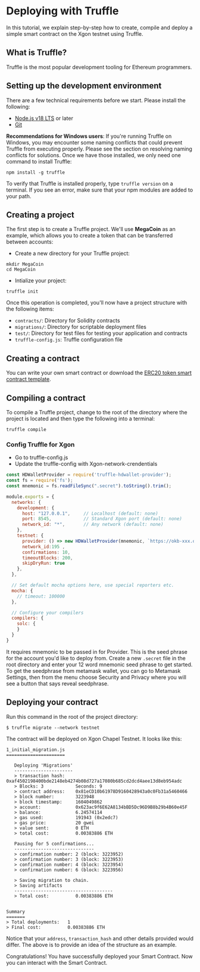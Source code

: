 # Deploying with Truffle
In this tutorial, we explain step-by-step how to create, compile and deploy a simple smart contract on the Xgon testnet using Truffle.
## What is Truffle?
Truffle is the most popular development tooling for Ethereum programmers.
## Setting up the development environment
There are a few technical requirements before we start. Please install the following: 
- [Node.js v18 LTS](https://nodejs.org/en/ "Node.js v18 LTS") or later
- [Git](https://git-scm.com/ "Git")

**Recommendations for Windows users**:
If you're running Truffle on Windows, you may encounter some naming conflicts that could prevent Truffle from executing properly. Please see the section on resolving naming conflicts for solutions.
Once we have those installed, we only need one command to install Truffle:
```shell
npm install -g truffle
```
To verify that Truffle is installed properly, type `truffle version` on a terminal. If you see an error, make sure that your npm modules are added to your path.

## Creating a project
The first step is to create a Truffle project. We'll use **MegaCoin** as an example, which allows you to create a token that can be transferred between accounts:
- Create a new directory for your Truffle project:
```shell
mkdir MegaCoin
cd MegaCoin
```
- Intialize your project:
```shell
truffle init
```
Once this operation is completed, you'll now have a project structure with the following items:
- `contracts/`: Directory for Solidity contracts
- `migrations/`: Directory for scriptable deployment files
- `test/`: Directory for test files for testing your application and contracts
- `truffle-config.js`: Truffle configuration file

## Creating a contract
You can write your own smart contract or download the [ERC20 token smart contract template](https://docs.openzeppelin.com/contracts/4.x/erc20 "ERC20 token smart contract template").

## Compiling a contract
To compile a Truffle project, change to the root of the directory where the project is located and then type the following into a terminal:
```shell
truffle compile
```

### Config Truffle for Xgon
- Go to truffle-config.js
- Update the truffle-config with Xgon-network-crendentials

```javascript
const HDWalletProvider = require('truffle-hdwallet-provider');
const fs = require('fs');
const mnemonic = fs.readFileSync(".secret").toString().trim();

module.exports = {
  networks: {
    development: {
      host: "127.0.0.1",     // Localhost (default: none)
      port: 8545,            // Standard Xgon port (default: none)
      network_id: "*",       // Any network (default: none)
    },
    testnet: {
      provider: () => new HDWalletProvider(mnemonic, `https://okb-xxx.okx.com`),
      network_id:195 ,
      confirmations: 10,
      timeoutBlocks: 200,
      skipDryRun: true
    },
  },

  // Set default mocha options here, use special reporters etc.
  mocha: {
    // timeout: 100000
  },

  // Configure your compilers
  compilers: {
    solc: {
    }
  }
}
```

<Tip title="Note">It requires mnemonic to be passed in for Provider. This is the seed phrase for the account you'd like to deploy from. 
Create a new `.secret` file in the root directory and enter your 12 word mnemonic seed phrase to get started. To get the seedphrase from metamask wallet, you can go to Metamask Settings, then from the menu choose Security and Privacy where you will see a button that says reveal seedphrase.</Tip>

## Deploying your contract
Run this command in the root of the project directory:
```shell
$ truffle migrate --network testnet
```
The contract will be deployed on Xgon Chapel Testnet. It looks like this:
```shell
1_initial_migration.js
======================

   Deploying 'Migrations'
   ----------------------
   > transaction hash:    0xaf4502198400bde2148eb4274b08d727a17080b685cd2dcd4aee13d8eb954adc
   > Blocks: 3            Seconds: 9
   > contract address:    0x81eCD10b61978D9160428943a0c0Fb31a5460466
   > block number:        3223948
   > block timestamp:     1604049862
   > account:             0x623ac9f6E62A8134bBD5Dc96D9B8b29b4B60e45F
   > balance:             6.24574114
   > gas used:            191943 (0x2edc7)
   > gas price:           20 gwei
   > value sent:          0 ETH
   > total cost:          0.00383886 ETH

   Pausing for 5 confirmations...
   ------------------------------
   > confirmation number: 2 (block: 3223952)
   > confirmation number: 3 (block: 3223953)
   > confirmation number: 4 (block: 3223954)
   > confirmation number: 6 (block: 3223956)

   > Saving migration to chain.
   > Saving artifacts
   -------------------------------------
   > Total cost:          0.00383886 ETH


Summary
=======
> Total deployments:   1
> Final cost:          0.00383886 ETH
```

<Tip title="Note">Notice that your `address`, `transaction_hash` and other details provided would differ. The above is to provide an idea of the structure as an example.</Tip>

Congratulations! You have successfully deployed your Smart Contract. Now you can interact with the Smart Contract.